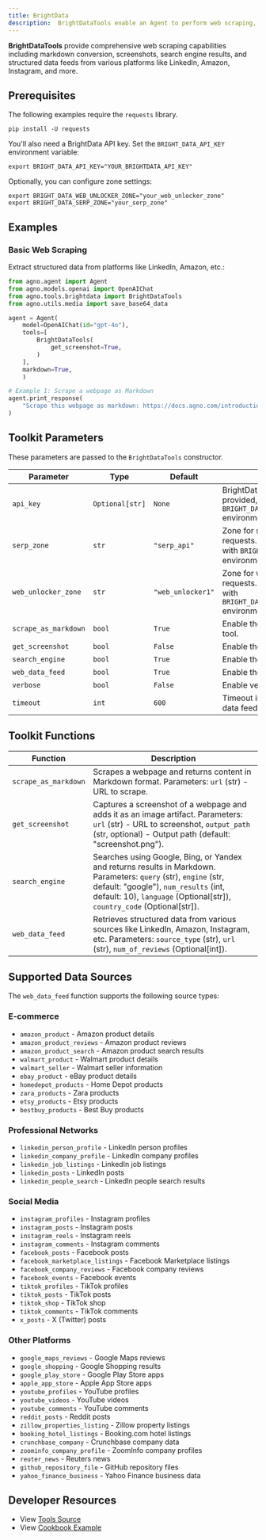 ```yaml
---
title: BrightData
description:  BrightDataTools enable an Agent to perform web scraping, search engine queries, screenshots, and structured data extraction using BrightData's API.
---
```


**BrightDataTools** provide comprehensive web scraping capabilities including markdown conversion, screenshots, search engine results, and structured data feeds from various platforms like LinkedIn, Amazon, Instagram, and more.

## Prerequisites

The following examples require the `requests` library.

```shell
pip install -U requests
```

You'll also need a BrightData API key. Set the `BRIGHT_DATA_API_KEY` environment variable:

```shell
export BRIGHT_DATA_API_KEY="YOUR_BRIGHTDATA_API_KEY"
```

Optionally, you can configure zone settings:

```shell
export BRIGHT_DATA_WEB_UNLOCKER_ZONE="your_web_unlocker_zone"
export BRIGHT_DATA_SERP_ZONE="your_serp_zone"
```

## Examples

### Basic Web Scraping

Extract structured data from platforms like LinkedIn, Amazon, etc.:

```python
from agno.agent import Agent
from agno.models.openai import OpenAIChat
from agno.tools.brightdata import BrightDataTools
from agno.utils.media import save_base64_data

agent = Agent(
    model=OpenAIChat(id="gpt-4o"),
    tools=[
        BrightDataTools(
            get_screenshot=True,
        )
    ],
    markdown=True,
    )

# Example 1: Scrape a webpage as Markdown
agent.print_response(
    "Scrape this webpage as markdown: https://docs.agno.com/introduction",
)
```

## Toolkit Parameters

These parameters are passed to the `BrightDataTools` constructor.

| Parameter              | Type            | Default            | Description                                                                                           |
| ---------------------- | --------------- | ------------------ | ----------------------------------------------------------------------------------------------------- |
| `api_key`              | `Optional[str]` | `None`             | BrightData API key. If not provided, uses `BRIGHT_DATA_API_KEY` environment variable.                |
| `serp_zone`            | `str`           | `"serp_api"`       | Zone for search engine requests. Can be overridden with `BRIGHT_DATA_SERP_ZONE` environment variable. |
| `web_unlocker_zone`    | `str`           | `"web_unlocker1"`  | Zone for web scraping requests. Can be overridden with `BRIGHT_DATA_WEB_UNLOCKER_ZONE` environment variable. |
| `scrape_as_markdown`   | `bool`          | `True`             | Enable the `scrape_as_markdown` tool.                                                                |
| `get_screenshot`       | `bool`          | `False`            | Enable the `get_screenshot` tool.                                                                    |
| `search_engine`        | `bool`          | `True`             | Enable the `search_engine` tool.                                                                     |
| `web_data_feed`        | `bool`          | `True`             | Enable the `web_data_feed` tool.                                                                     |
| `verbose`              | `bool`          | `False`            | Enable verbose logging.                                                                               |
| `timeout`              | `int`           | `600`              | Timeout in seconds for web data feed requests.                                                       |

## Toolkit Functions

| Function             | Description                                                                                                                                                                                  |
| -------------------- | -------------------------------------------------------------------------------------------------------------------------------------------------------------------------------------------- |
| `scrape_as_markdown` | Scrapes a webpage and returns content in Markdown format. Parameters: `url` (str) - URL to scrape.                                                                                         |
| `get_screenshot`     | Captures a screenshot of a webpage and adds it as an image artifact. Parameters: `url` (str) - URL to screenshot, `output_path` (str, optional) - Output path (default: "screenshot.png"). |
| `search_engine`      | Searches using Google, Bing, or Yandex and returns results in Markdown. Parameters: `query` (str), `engine` (str, default: "google"), `num_results` (int, default: 10), `language` (Optional[str]), `country_code` (Optional[str]). |
| `web_data_feed`      | Retrieves structured data from various sources like LinkedIn, Amazon, Instagram, etc. Parameters: `source_type` (str), `url` (str), `num_of_reviews` (Optional[int]).                     |

## Supported Data Sources

The `web_data_feed` function supports the following source types:

### E-commerce
- `amazon_product` - Amazon product details
- `amazon_product_reviews` - Amazon product reviews
- `amazon_product_search` - Amazon product search results
- `walmart_product` - Walmart product details
- `walmart_seller` - Walmart seller information
- `ebay_product` - eBay product details
- `homedepot_products` - Home Depot products
- `zara_products` - Zara products
- `etsy_products` - Etsy products
- `bestbuy_products` - Best Buy products

### Professional Networks
- `linkedin_person_profile` - LinkedIn person profiles
- `linkedin_company_profile` - LinkedIn company profiles
- `linkedin_job_listings` - LinkedIn job listings
- `linkedin_posts` - LinkedIn posts
- `linkedin_people_search` - LinkedIn people search results

### Social Media
- `instagram_profiles` - Instagram profiles
- `instagram_posts` - Instagram posts
- `instagram_reels` - Instagram reels
- `instagram_comments` - Instagram comments
- `facebook_posts` - Facebook posts
- `facebook_marketplace_listings` - Facebook Marketplace listings
- `facebook_company_reviews` - Facebook company reviews
- `facebook_events` - Facebook events
- `tiktok_profiles` - TikTok profiles
- `tiktok_posts` - TikTok posts
- `tiktok_shop` - TikTok shop
- `tiktok_comments` - TikTok comments
- `x_posts` - X (Twitter) posts

### Other Platforms
- `google_maps_reviews` - Google Maps reviews
- `google_shopping` - Google Shopping results
- `google_play_store` - Google Play Store apps
- `apple_app_store` - Apple App Store apps
- `youtube_profiles` - YouTube profiles
- `youtube_videos` - YouTube videos
- `youtube_comments` - YouTube comments
- `reddit_posts` - Reddit posts
- `zillow_properties_listing` - Zillow property listings
- `booking_hotel_listings` - Booking.com hotel listings
- `crunchbase_company` - Crunchbase company data
- `zoominfo_company_profile` - ZoomInfo company profiles
- `reuter_news` - Reuters news
- `github_repository_file` - GitHub repository files
- `yahoo_finance_business` - Yahoo Finance business data

## Developer Resources

- View [Tools Source](https://github.com/agno-agi/agno/blob/main/libs/agno/agno/tools/brightdata.py)
- View [Cookbook Example](https://github.com/agno-agi/agno/blob/main/cookbook/tools/brightdata_tools.py)